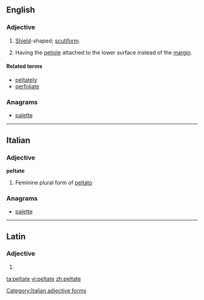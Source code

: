 ==English==

===Adjective===
{{en-adj}}

# [[shield|Shield]]-shaped; [[scutiform]].
# {{context|botany|of leaves}} Having the [[petiole]] attached to the lower surface instead of the [[margin]].

====Related terms====
* [[peltately]]
* [[perfoliate]]

===Anagrams===
* [[palette#English|palette]]

----

==Italian==

===Adjective===
'''peltate''' {{f}}

# Feminine plural form of [[peltato]]

===Anagrams===
* [[palette#Italian|palette]]

[[Category:Italian adjective forms]]

----

==Latin==

===Adjective===
{{la-adj-form|peltāte}}

# {{inflection of|peltatus|peltātus|voc|m|s|lang=la}}

[[ta:peltate]]
[[vi:peltate]]
[[zh:peltate]]